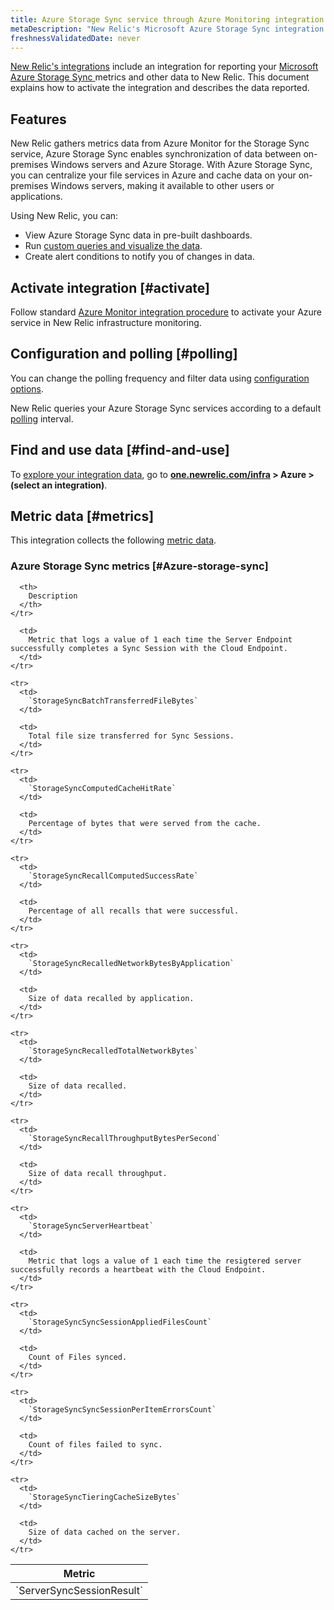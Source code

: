 ```yaml
---
title: Azure Storage Sync service through Azure Monitoring integration
metaDescription: "New Relic's Microsoft Azure Storage Sync integration: what data it reports and how to enable it."
freshnessValidatedDate: never
---
```


[New Relic's integrations](/docs/infrastructure/integrations-getting-started/getting-started/introduction-infrastructure-integrations) include an integration for reporting your [Microsoft Azure Storage Sync ](https://azure.microsoft.com/en-us/services/storagesync/) metrics and other data to New Relic. This document explains how to activate the integration and describes the data reported.

## Features

New Relic gathers metrics data from Azure Monitor for the Storage Sync service, Azure Storage Sync enables synchronization of data between on-premises Windows servers and Azure Storage. With Azure Storage Sync, you can centralize your file services in Azure and cache data on your on-premises Windows servers, making it available to other users or applications.

Using New Relic, you can:

* View Azure Storage Sync data in pre-built dashboards.
* Run [custom queries and visualize the data](/docs/infrastructure/integrations-getting-started/getting-started/use-integration-data-new-relic-insights).
* Create alert conditions to notify you of changes in data.

## Activate integration [#activate]

Follow standard [Azure Monitor integration procedure](/docs/infrastructure/microsoft-azure-integrations/azure-integrations-list/azure-monitor) to activate your Azure service in New Relic infrastructure monitoring.

## Configuration and polling [#polling]

You can change the polling frequency and filter data using [configuration options](/docs/infrastructure/microsoft-azure-integrations/azure-integrations-list/azure-monitor/#settings).

New Relic queries your Azure Storage Sync services according to a default [polling](/docs/infrastructure/microsoft-azure-integrations/azure-integrations-list/azure-monitor/#settings) interval.

## Find and use data [#find-and-use]

To [explore your integration data](/docs/infrastructure/integrations/find-use-infrastructure-integration-data), go to <DoNotTranslate>**[one.newrelic.com/infra](https://one.newrelic.com/infra) > Azure > (select an integration)**</DoNotTranslate>.

## Metric data [#metrics]

This integration collects the following [metric data](/docs/infrastructure/integrations-getting-started/getting-started/understand-integration-data-data-types#metric).

### Azure Storage Sync metrics [#Azure-storage-sync]

<table>
  <thead>
    <tr>
      <th style={{ width: "300px" }}>
        Metric
      </th>

      <th>
        Description
      </th>
    </tr>
  </thead>

  <tbody>
    <tr>
      <td>
        `ServerSyncSessionResult`
      </td>

      <td>
        Metric that logs a value of 1 each time the Server Endpoint successfully completes a Sync Session with the Cloud Endpoint.
      </td>
    </tr>

    <tr>
      <td>
        `StorageSyncBatchTransferredFileBytes`
      </td>

      <td>
        Total file size transferred for Sync Sessions.
      </td>
    </tr>

    <tr>
      <td>
        `StorageSyncComputedCacheHitRate`
      </td>

      <td>
        Percentage of bytes that were served from the cache.
      </td>
    </tr>

    <tr>
      <td>
        `StorageSyncRecallComputedSuccessRate`
      </td>

      <td>
        Percentage of all recalls that were successful.
      </td>
    </tr>

    <tr>
      <td>
        `StorageSyncRecalledNetworkBytesByApplication`
      </td>

      <td>
        Size of data recalled by application.
      </td>
    </tr>

    <tr>
      <td>
        `StorageSyncRecalledTotalNetworkBytes`
      </td>

      <td>
        Size of data recalled.
      </td>
    </tr>

    <tr>
      <td>
        `StorageSyncRecallThroughputBytesPerSecond`
      </td>

      <td>
        Size of data recall throughput.
      </td>
    </tr>

    <tr>
      <td>
        `StorageSyncServerHeartbeat`
      </td>

      <td>
        Metric that logs a value of 1 each time the resigtered server successfully records a heartbeat with the Cloud Endpoint.
      </td>
    </tr>

    <tr>
      <td>
        `StorageSyncSyncSessionAppliedFilesCount`
      </td>

      <td>
        Count of Files synced.
      </td>
    </tr>

    <tr>
      <td>
        `StorageSyncSyncSessionPerItemErrorsCount`
      </td>

      <td>
        Count of files failed to sync.
      </td>
    </tr>

    <tr>
      <td>
        `StorageSyncTieringCacheSizeBytes`
      </td>

      <td>
        Size of data cached on the server.
      </td>
    </tr>
  </tbody>
</table>
